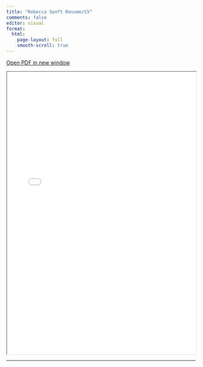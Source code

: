 ```yaml
---
title: "Rebecca Senft Resume/CV"
comments: false
editor: visual
format: 
  html:
    page-layout: full
    smooth-scroll: true
---
```


<a class="btn btn-primary" href="CV_Senft.pdf" role="button">Open PDF in new window</a>

<center>

<iframe src="CV_Senft.pdf" width="100%" height="750px;"></iframe>

</center>

------------------------------------------------------------------------
